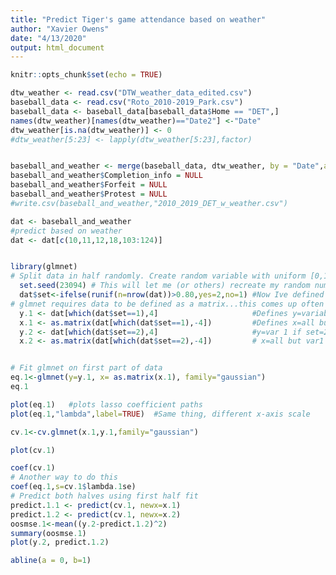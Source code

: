 ```yaml
---
title: "Predict Tiger's game attendance based on weather"
author: "Xavier Owens"
date: "4/13/2020"
output: html_document
---
```


```r
knitr::opts_chunk$set(echo = TRUE)
```

```r

dtw_weather <- read.csv("DTW_weather_data_edited.csv")
baseball_data <- read.csv("Roto_2010-2019_Park.csv")
baseball_data <- baseball_data[baseball_data$Home == "DET",]
names(dtw_weather)[names(dtw_weather)=="Date2"] <-"Date"
dtw_weather[is.na(dtw_weather)] <- 0
#dtw_weather[5:23] <- lapply(dtw_weather[5:23],factor)


baseball_and_weather <- merge(baseball_data, dtw_weather, by = "Date",all.x = TRUE)
baseball_and_weather$Completion_info = NULL
baseball_and_weather$Forfeit = NULL
baseball_and_weather$Protest = NULL
#write.csv(baseball_and_weather,"2010_2019_DET_w_weather.csv")
```


```r
dat <- baseball_and_weather
#predict based on weather
dat <- dat[c(10,11,12,18,103:124)]


library(glmnet)
# Split data in half randomly. Create random variable with uniform [0,1] distribution and split at 0.8
  set.seed(23094) # This will let me (or others) recreate my random numbers
  dat$set<-ifelse(runif(n=nrow(dat))>0.80,yes=2,no=1) #Now Ive defined two sets of observations, set={1,2}
# glmnet requires data to be defined as a matrix...this comes up often in R
  y.1 <- dat[which(dat$set==1),4]                     #Defines y=variable 1 if set=1
  x.1 <- as.matrix(dat[which(dat$set==1),-4])         #Defines x=all but variable 1 if set=1
  y.2 <- dat[which(dat$set==2),4]                     #y=var 1 if set=2
  x.2 <- as.matrix(dat[which(dat$set==2),-4])         # x=all but var1 if set=2


# Fit glmnet on first part of data
eq.1<-glmnet(y=y.1, x= as.matrix(x.1), family="gaussian")
eq.1

plot(eq.1)   #plots lasso coefficient paths
plot(eq.1,"lambda",label=TRUE)  #Same thing, different x-axis scale

cv.1<-cv.glmnet(x.1,y.1,family="gaussian")

plot(cv.1)

coef(cv.1)
# Another way to do this
coef(eq.1,s=cv.1$lambda.1se)
# Predict both halves using first half fit  
predict.1.1 <- predict(cv.1, newx=x.1)
predict.1.2 <- predict(cv.1, newx=x.2)
oosmse.1<-mean((y.2-predict.1.2)^2)
summary(oosmse.1)
plot(y.2, predict.1.2)

abline(a = 0, b=1)
```

